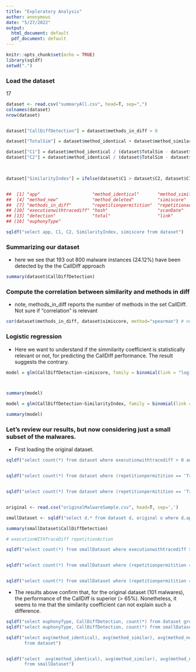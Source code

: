 ```yaml
---
title: "Exploratory Analysis"
author: anonymous
date: "5/27/2022"
output:
  html_document: default
  pdf_document: default
---
```


```r
knitr::opts_chunk$set(echo = TRUE)
library(sqldf)
setwd(".")
```

### Load the dataset

17 
```r

dataset <- read.csv("summaryAll.csv", head=T, sep=",")
colnames(dataset)
nrow(dataset)


dataset["CallDiffDetection"] = dataset$methods_in_diff > 0 

dataset["TotalSim"] = dataset$method_identical + dataset$method_similar + dataset$method_deleted + dataset$method_new

dataset["C1"] = dataset$method_identical / (dataset$TotalSim - dataset$method_new)
dataset["C2"] = dataset$method_identical / (dataset$TotalSim - dataset$method_deleted)
                                            


dataset["SimilarityIndex"] = ifelse(dataset$C1 > dataset$C2, dataset$C1, dataset$C2)


##  [1] "app"                    "method_identical"       "method_similar"        
##  [4] "method_new"             "method_deleted"         "simiscore"             
##  [7] "methods_in_diff"        "repetitionpermitition"  "repetitionaction"      
## [10] "executionwithtracediff" "hash"                   "scanDate"              
## [13] "detection"              "total"                  "link"                  
## [16] "euphonyType"

sqldf("select app, C1, C2, SimilarityIndex, simiscore from dataset")
```

### Summarizing our dataset 

   * here we see that 193 out 800 malware instances (24.12%) have been detected by the the CallDiff approach
   
```r
summary(dataset$CallDiffDetection)
```

### Compute the correlation between similarity and methods in diff

   * note, methods_in_diff reports the number of methods in the set CallDiff. Not sure if "correlation" is relevant 
   
```r
cor(dataset$methods_in_diff, dataset$simiscore, method="spearman") # non-parametric
```


### Logistic regression 

   * Here we want to understand if the simmilarity coefficient is statistically relevant or not, for predicting the CallDiff performance. The result suggests the contrary. 
   
```r
model = glm(CallDiffDetection~simiscore, family = binomial(link = "logit"), data = dataset) 



summary(model)

model = glm(CallDiffDetection~SimilarityIndex, family = binomial(link = "logit"), data = dataset) 

summary(model)
```

### Let's review our results, but now considering just a small subset of the malwares. 

   * First loading the original dataset. 

```r
sqldf("select count(*) from dataset where executionwithtracediff > 0 and CallDiffDetection == FALSE")


sqldf("select count(*) from dataset where (repetitionpermitition == 'True' or repetitionaction == 'True') and CallDiffDetection == FALSE")


sqldf("select count(*) from dataset where (repetitionpermitition == 'True' or repetitionaction == 'True' or executionwithtracediff > 0) and CallDiffDetection == FALSE")


original <- read.csv("originalMalwareSample.csv", head=T, sep=',')

smallDataset <- sqldf("select d.* from dataset d, original o where d.app = o.app")

summary(smallDataset$CallDiffDetection)

# executionWIthTraceDiff repetitionAction

sqldf("select count(*) from smallDataset where executionwithtracediff > 0 and CallDiffDetection == FALSE")


sqldf("select count(*) from smallDataset where (repetitionpermitition == 'True' or repetitionaction == 'True') and CallDiffDetection == FALSE")


sqldf("select count(*) from smallDataset where (repetitionpermitition == 'True' or repetitionaction == 'True' or executionwithtracediff > 0) and CallDiffDetection == FALSE")

```
   
   
   * The results above confirm that, for the original dataset (101 malwares), the 
   performance of the CallDiff is superior (> 65%). Nonetheless, it seems to me that the 
   similarity coefficient can not explain such a difference. 
   
```r
sqldf("select euphonyType, CallDiffDetection, count(*) from dataset group by euphonyType, CallDiffDetection")
sqldf("select euphonyType, CallDiffDetection, count(*) from smallDataset group by euphonyType, CallDiffDetection")

sqldf("select avg(method_identical), avg(method_similar), avg(method_new), avg(method_deleted), avg(methods_in_diff), avg(simiscore) 
       from dataset")


sqldf("select  avg(method_identical), avg(method_similar), avg(method_new), avg(method_deleted), avg(methods_in_diff), avg(simiscore) 
       from smallDataset")

```
   

